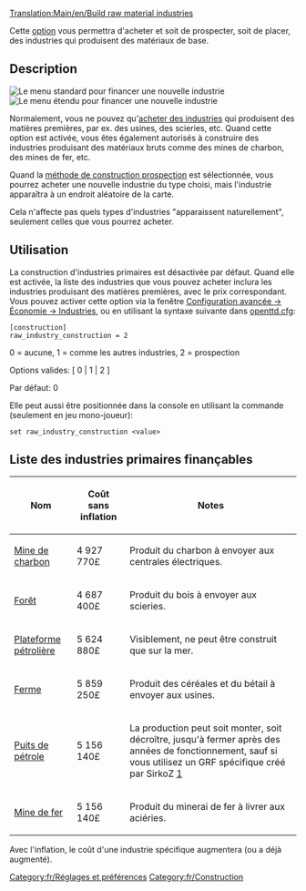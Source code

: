 [[Translation:Main/en/Build raw material industries]]
[[Category:fr/Réglages et préférences]]
[[Category:fr/Construction]]

Cette [[Main/fr/Options avancées|option]] vous permettra d'acheter et soit de prospecter, soit de placer, des industries qui produisent des matériaux de base.

== Description ==
[[File:en/Raw industry construction basic.png|right|frame|Le menu standard pour financer une nouvelle industrie]]
[[File:en/Raw industry construction extended.png|right|frame|Le menu étendu pour financer une nouvelle industrie]]

Normalement, vous ne pouvez qu'[[Main/en/Industries/Fr#Financer de nouvelles industries|acheter des industries]] qui produisent des matières premières, par ex. des usines, des scieries, etc. Quand cette option est activée, vous êtes également autorisés à construire des industries produisant des matériaux bruts comme des mines de charbon, des mines de fer, etc.

Quand la [[Main/fr/Prospection|méthode de construction prospection]] est sélectionnée, vous pourrez acheter une nouvelle industrie du type choisi, mais l'industrie apparaîtra à un endroit aléatoire de la carte.

Cela n'affecte pas quels types d'industries "apparaissent naturellement", seulement celles que vous pourrez acheter.

== Utilisation ==

La construction d'industries primaires est désactivée par défaut. Quand elle est activée, la liste des industries que vous pouvez acheter inclura les industries produisant des matières premières, avec le prix correspondant. Vous pouvez activer cette option via la fenêtre [[Main/en/Options Avancées/Économie/Fr#Méthode de construction manuelle des industries primaires|Configuration avancée -> Économie -> Industries]], ou en utilisant la syntaxe suivante dans [[Main/fr/Openttd.cfg|openttd.cfg]]:

<pre>
[construction]
raw_industry_construction = 2
</pre>

0 = aucune, 1 = comme les autres industries, 2 = prospection

Options valides: [ 0 | 1 | 2 ]

Par défaut: 0

Elle peut aussi être positionnée dans la console en utilisant la commande (seulement en jeu mono-joueur):

<pre>
set raw_industry_construction <value>
</pre>

==Liste des industries primaires finançables==

{| class="wikitable"

|-

! Nom

! Coût sans inflation

! Notes

|-

| [[Main/fr/Mine de charbon|Mine de charbon]]
| 4 927 770£

| Produit du charbon à envoyer aux centrales électriques.

|-

| [[Main/fr/Forêt|Forêt]]
| 4 687 400£

| Produit du bois à envoyer aux scieries.

|-

| [[Main/fr/Plateforme pétrolière|Plateforme pétrolière]]
| 5 624 880£

| Visiblement, ne peut être construit que sur la mer.
|-

| [[Main/fr/Ferme|Ferme]]
| 5 859 250£

| Produit des céréales et du bétail à envoyer aux usines.

|-

| [[Main/fr/Puits de pétrole|Puits de pétrole]]
| 5 156 140£

| La production peut soit monter, soit décroître, jusqu'à fermer après des années de fonctionnement, sauf si vous utilisez un GRF spécifique créé par SirkoZ [http://grfcrawler.tt-forums.net/details.php?do=details&id=233]

|-

| [[Main/fr/Mine de fer|Mine de fer]]
| 5 156 140£

| Produit du minerai de fer à livrer aux aciéries.
|}

Avec l'inflation, le coût d'une industrie spécifique augmentera (ou a déjà augmenté).
<!-- Ajout de quelques notes, il se peut que d'autres industries soient à lister ici -->
